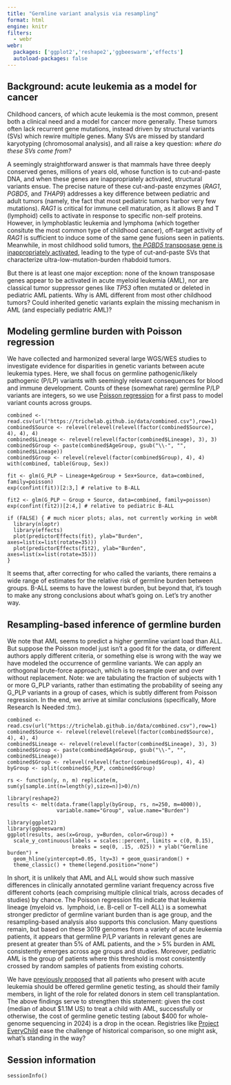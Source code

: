 ```yaml
---
title: "Germline variant analysis via resampling"
format: html
engine: knitr
filters:
  - webr
webr:
  packages: ['ggplot2','reshape2','ggbeeswarm','effects']
  autoload-packages: false
---
```



## Background: acute leukemia as a model for cancer

Childhood cancers, of which acute leukemia is the most common, present both a
clinical need and a model for cancer more generally. These tumors often lack 
recurrent gene mutations, instead driven by structural variants (SVs) which 
rewire multiple genes. Many SVs are missed by standard karyotyping (chromosomal 
analysis), and all raise a key question: _where do these SVs come from?_

A seemingly straightforward answer is that mammals have three deeply conserved 
genes, millions of years old, whose function is to cut-and-paste DNA, and when
these genes are inappropriately activated, structural variants ensue. The
precise nature of these cut-and-paste enzymes (_RAG1_, _PGBD5_, and _THAP9_) 
addresses a key difference between pediatric and adult tumors (namely, the fact
that most pediatric tumors harbor very few mutations). _RAG1_ is critical for 
immune cell maturation, as it allows B and T (lymphoid) cells to activate in 
response to specific non-self proteins. However, in lymphoblastic leukemia and
lymphoma (which together consitute the most common type of childhood cancer), 
off-target activity of _RAG1_ is sufficient to induce some of the same gene 
fusions seen in patients. Meanwhile, in most childhood solid tumors, 
<a href="https://www.nature.com/articles/ng.3866">the _PGBD5_ transposase
gene is inappropriately activated</a>, leading to the type of cut-and-paste
SVs that characterize ultra-low-mutation-burden rhabdoid tumors.

But there is at least one major exception: none of the known transposase genes
appear to be activated in acute myeloid leukemia (AML), nor are classical tumor 
suppressor genes like _TP53_ often mutated or deleted in pediatric AML patients.
Why is AML different from most other childhood tumors? Could inherited genetic
variants explain the missing mechanism in AML (and especially pediatric AML)? 


## Modeling germline burden with Poisson regression

We have collected and harmonized several large WGS/WES studies to investigate
evidence for disparities in genetic variants between acute leukemia types. 
Here, we shall focus on germline pathogenic/likely pathogenic (P/LP) variants
with seemingly relevant consequences for blood and immune development. 
Counts of these (somewhat rare) germline P/LP variants are integers, so we use
<a href="https://bookdown.org/roback/bookdown-BeyondMLR/ch-poissonreg.html"
>Poisson regression</a> for a first pass to model variant counts across groups.

```webr-r
combined <- read.csv(url("https://trichelab.github.io/data/combined.csv"),row=1)
combined$Source <- relevel(relevel(relevel(factor(combined$Source), 4), 4), 4)
combined$Lineage <- relevel(relevel(factor(combined$Lineage), 3), 3)
combined$Group <- paste(combined$AgeGroup, gsub("\\-", "", combined$Lineage))
combined$Group <- relevel(relevel(factor(combined$Group), 4), 4)
with(combined, table(Group, Sex))

fit <- glm(G_PLP ~ Lineage+AgeGroup + Sex+Source, data=combined, family=poisson)
exp(confint(fit))[2:3,] # relative to B-ALL 

fit2 <- glm(G_PLP ~ Group + Source, data=combined, family=poisson)
exp(confint(fit2))[2:4,] # relative to pediatric B-ALL

if (FALSE) { # much nicer plots; alas, not currently working in webR
  library(nloptr)
  library(effects)
  plot(predictorEffects(fit), ylab="Burden", axes=list(x=list(rotate=35)))
  plot(predictorEffects(fit2), ylab="Burden", axes=list(x=list(rotate=35)))
}
```

It seems that, after correcting for who called the variants, there remains a 
wide range of estimates for the relative risk of germline burden between groups.
B-ALL seems to have the lowest burden, but beyond that, it's tough to make any 
strong conclusions about what's going on. Let's try another way.


## Resampling-based inference of germline burden

We note that AML seems to predict a higher germline variant load than ALL. 
But suppose the Poisson model just isn't a good fit for the data, or different
authors apply different criteria, or something else is wrong with the way we 
have modeled the occurrence of germline variants. We can apply an orthogonal 
brute-force approach, which is to resample over and over without replacement.
Note: we are tabulating the fraction of subjects with 1 or more G_PLP variants,
rather than estimating the probability of seeing any G_PLP variants in a group
of cases, which is subtly different from Poisson regression.  In the end, we 
arrive at similar conclusions (specifically, More Research Is Needed :tm:). 

```webr-r
combined <- read.csv(url("https://trichelab.github.io/data/combined.csv"),row=1)
combined$Source <- relevel(relevel(relevel(factor(combined$Source), 4), 4), 4)
combined$Lineage <- relevel(relevel(factor(combined$Lineage), 3), 3)
combined$Group <- paste(combined$AgeGroup, gsub("\\-", "", combined$Lineage))
combined$Group <- relevel(relevel(factor(combined$Group), 4), 4)
byGroup <- split(combined$G_PLP, combined$Group)

rs <- function(y, n, m) replicate(m, sum(y[sample.int(n=length(y),size=n)]>0)/n)

library(reshape2)
results <- melt(data.frame(lapply(byGroup, rs, n=250, m=4000)), 
                variable.name="Group", value.name="Burden")

library(ggplot2)
library(ggbeeswarm)
ggplot(results, aes(x=Group, y=Burden, color=Group)) + 
  scale_y_continuous(labels = scales::percent, limits = c(0, 0.15),
                     breaks = seq(0, .15, .025)) + ylab("Germline burden") +
  geom_hline(yintercept=0.05, lty=3) + geom_quasirandom() + 
  theme_classic() + theme(legend.position="none")
```

In short, it is unlikely that AML and ALL would show such massive differences
in clinically annotated germline variant frequency across five different cohorts
(each comprising multiple clinical trials, across decades of studies) by chance.
The Poisson regression fits indicate that leukemia lineage (myeloid vs. 
lymphoid, i.e. B-cell or T-cell ALL) is a somewhat stronger predictor of
germline variant burden than is age group, and the resampling-based analysis 
also supports this conclusion. Many questions remain, but based on these 3019
genomes from a variety of acute leukemia patients, it appears that germline 
P/LP variants in relevant genes are present at greater than 5% of AML patients,
and the > 5% burden in AML consistently emerges across age groups and studies. 
Moreover, pediatric AML is the group of patients where this threshold is most 
consistently crossed by random samples of patients from existing cohorts. 

We have <a href="https://www.nature.com/articles/s43018-023-00605-z">previously
proposed</a> that all patients who present with acute leukemia should be offered
germline genetic testing, as should their family members, in light of the role 
for related donors in stem cell transplantation. The above findings serve to 
strengthen this statement: given the cost (median of about $1.1M US) to treat 
a child with AML, successfully or otherwise, the cost of germline genetic
testing (about $400 for whole-genome sequencing in 2024) is a drop in the ocean.
Registries like <a href="https://childrensoncologygroup.org/cog-registry-project-everychild">Project EveryChild</a> ease the challenge of historical comparison,
so one might ask, what's standing in the way?


## Session information 

```webr-r
sessionInfo()
```
